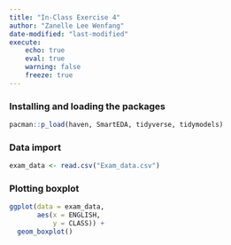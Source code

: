 ```yaml
---
title: "In-Class Exercise 4"
author: "Zanelle Lee Wenfang"
date-modified: "last-modified"
execute:
    echo: true
    eval: true
    warning: false
    freeze: true
---
```


### **Installing and loading the packages**

```r
pacman::p_load(haven, SmartEDA, tidyverse, tidymodels)
```

### **Data import**

```r
exam_data <- read.csv("Exam_data.csv")
```

### Plotting boxplot

```r
ggplot(data = exam_data,
       aes(x = ENGLISH,
           y = CLASS)) +
  geom_boxplot()
```
